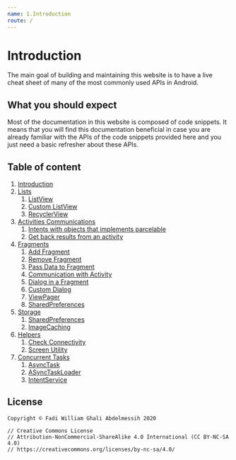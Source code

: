 ```yaml
---
name: 1.Introduction
route: /
---
```


# Introduction

The main goal of building and maintaining this website is to have a live cheat sheet of many of the most commonly used APIs in Android.

## What you should expect

Most of the documentation in this website is composed of code snippets. It means that you will find this documentation beneficial in case you are already familiar with the APIs of the code snippets provided here and you just need a basic refresher about these APIs.

## Table of content

<ol style={{ marginLeft: "20px", listStyleType: "decimal" }}>
  <li>
    <a href=".">Introduction</a>
  </li>
  <li>
    <a href="src-lists-listview">Lists</a>
    <ol>
      <li>
        <a href="src-lists-listview">ListView</a>
      </li>
      <li>
        <a href="src-lists-custom-listview">Custom ListView</a>
      </li>
      <li>
        <a href="src-lists-recyclerview">RecyclerView</a>
      </li>
    </ol>
  </li>
  <li>
    <a href="src-activities-communications-intents-with-objects-that-implements-parcelable">
      Activities Communications
    </a>
    <ol>
      <li>
        <a href="src-activities-communications-intents-with-objects-that-implements-parcelable">
          Intents with objects that implements parcelable
        </a>
      </li>
      <li>
        <a href="src-activities-communications-get-back-results-from-an-activity">
          Get back results from an activity
        </a>
      </li>
    </ol>
  </li>
  <li>
    <a href="src-fragments-add-fragment">Fragments</a>
    <ol>
      <li>
        <a href="src-fragments-add-fragment">Add Fragment</a>
      </li>
      <li>
        <a href="src-fragments-remove-fragment">Remove Fragment</a>
      </li>
      <li>
        <a href="src-fragments-pass-data-to-fragment">Pass Data to Fragment</a>
      </li>
      <li>
        <a href="src-fragments-communication-with-activity">
          Communication with Activity
        </a>
      </li>
      <li>
        <a href="src-fragments-dialog-in-a-fragment">Dialog in a Fragment</a>
      </li>
      <li>
        <a href="src-fragments-custom-dialog">Custom Dialog</a>
      </li>
      <li>
        <a href="src-fragments-viewpager">ViewPager</a>
      </li>
      <li>
        <a href="src-fragments-sharedpreferences">SharedPreferences</a>
      </li>
    </ol>
  </li>
  <li>
    <a href="src-storage-sharedpreferences">Storage</a>
    <ol>
      <li>
        <a href="src-storage-sharedpreferences">SharedPreferences</a>
      </li>
      <li>
        <a href="src-storage-image-caching">ImageCaching</a>
      </li>
    </ol>
  </li>
  <li>
    <a href="src-helpers-check-connectivity">Helpers</a>
    <ol>
      <li>
        <a href="src-helpers-check-connectivity">Check Connectivity</a>
      </li>
      <li>
        <a href="src-helpers-screen-utility">Screen Utility</a>
      </li>
    </ol>
  </li>
  <li>
    <a href="src-concurrent-tasks-asynctask">Concurrent Tasks</a>
    <ol>
      <li>
        <a href="src-concurrent-tasks-asynctask">AsyncTask</a>
      </li>
      <li>
        <a href="src-concurrent-tasks-asynctask-loader">ASyncTaskLoader</a>
      </li>
      <li>
        <a href="src-concurrent-tasks-intent-service">IntentService</a>
      </li>
    </ol>
  </li>
</ol>

## License

```
Copyright © Fadi William Ghali Abdelmessih 2020

// Creative Commons License
// Attribution-NonCommercial-ShareAlike 4.0 International (CC BY-NC-SA 4.0)
// https://creativecommons.org/licenses/by-nc-sa/4.0/
```
